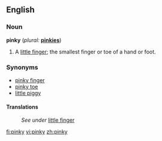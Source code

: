 ==English==

===Noun===
'''pinky'''  (''plural:'' '''[[pinkies]]''')
# A [[little finger]]; the smallest finger or toe of a hand or foot.

===Synonyms===
*[[pinky finger]]
*[[pinky toe]]
*[[little piggy]]

====Translations====
:''See under'' [[little finger]]

[[fi:pinky]]
[[vi:pinky]]
[[zh:pinky]]